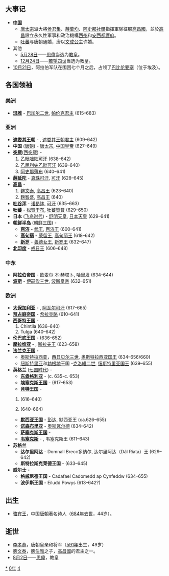 {{yearTOC|640|高昌'''[[延壽_(高昌)|延壽]]十七年'''；唐'''[[貞觀|貞觀]]十四年'''；新罗'''[[仁平_(新羅)|仁平]]七年'''}}

== 大事记 ==
*'''[[中国|中国]]'''
**[[唐太宗|唐太宗]]派大將[[侯君集|侯君集]]、[[薛萬均|薛萬均]]、[[阿史那社爾|阿史那社爾]]指揮軍隊征服[[高昌國|高昌國]]，並於[[高昌|高昌]]設立永久性軍事和政治機構[[西州|西州]]和[[安西都護府|安西都護府]]。
**[[吐蕃|吐蕃]]与唐朝通婚，唐以[[文成公主|文成公主]]许婚。
*其他
**[[5月28日|5月28日]]——[[思偉|思偉]]当选为[[教皇|教皇]]。
**[[12月24日|12月24日]]——[[若望四世|若望四世]]当选为教皇。
*[[10月21日|10月21日]]，阿拉伯军队在围困七个月之后，占领了[[巴比伦要塞|巴比伦要塞]]（位于埃及）。

== 各国领袖 ==
===美洲===
*'''[[玛雅文明|玛雅]]''' - [[巴加尔二世|巴加尔二世]], [[帕伦克|帕伦克君主]] (615–683)

===亚洲===
*'''[[遮娄其王朝|遮娄其王朝]]''' - {{tsl|en|Pulakesi II|補羅稽舍二世}}, [[遮娄其王朝|遮娄其王朝君主]] (609–642)
*'''中国''' ([[唐朝|唐朝]]) - [[唐太宗|唐太宗]], [[中国皇帝|中国皇帝]] (627–649)
*'''[[突厥|突厥]]'''([[西突厥|西突厥]]) - 
*#[[乙毗咄陆可汗|乙毗咄陆可汗]] (638–642)
*#[[乙屈利失乙毗可汗|乙屈利失乙毗可汗]] (639–640)
*#[[阿史那薄布|阿史那薄布]] (640–641)
*'''[[薛延陀|薛延陀]]''' - [[真珠可汗|真珠可汗]], [[可汗|可汗]] (628–645)
*'''[[高昌|高昌]]''' - 
*#[[麴文泰|麴文泰]], [[麴氏高昌|高昌王]] (623–640)
*#[[麴智盛|麴智盛]], [[麴氏高昌|高昌王]] (640)
*'''[[吐谷浑|吐谷浑]]''' - [[诺曷钵|诺曷钵]], [[吐谷浑首领列表|可汗]] (635–663)
*'''[[吐蕃|吐蕃]]''' - [[松赞干布|松赞干布]], [[吐蕃国王列表|吐蕃赞普]] (629–650)
*'''日本''' ([[飞鸟时代|飞鸟时代]]) - [[舒明天皇|舒明天皇]], [[日本天皇|日本天皇]] (629–641)
*'''[[朝鲜半岛|朝鲜半岛]]''' ([[朝鲜三国|朝鲜三国]]) -
**'''[[百济|百济]]''' - [[百济武王|武王]], [[百济君主列表|百济王]] (600–641)
**'''[[高句丽|高句丽]]''' - [[荣留王|荣留王]], [[高句丽君主列表|高句丽王]] (618–642)
**'''[[新罗|新罗]]''' - [[善德女王|善德女王]], [[新罗君主列表|新罗王]] (632–647)
*'''[[北印度|北印度]]''' - [[戒日王|戒日王]] (606–648)

===中东===
*'''[[阿拉伯帝国|阿拉伯帝国]]''' - [[欧麦尔·本·赫塔卜|欧麦尔·本·赫塔卜]], [[哈里发|哈里发]] (634-644)
*'''[[波斯|波斯]]''' - [[伊嗣俟三世|伊嗣俟三世]], [[萨珊王朝|波斯皇帝]] (632–651)
===欧洲===
*'''[[大保加利亚_(中世纪)|大保加利亚]]''' - {{tsl|en|Kubrat|库勃拉特}}, [[可汗|阿瓦尔可汗]] (617–665)
*'''[[拜占庭帝国|拜占庭帝国]]''' - [[希拉克略|希拉克略]] (610–641)
*'''[[西哥特王国|西哥特王国]]''' - 
*#Chintila (636–640)
*#Tulga (640–642)
*'''[[伦巴底人|伦巴底王国]]''' - {{link-en|罗撒里|Rothari}} (636–652)
*'''[[摩拉维亚|摩拉维亚]]''' - {{link-en|萨莫 (国王)|Samo|萨莫}}, [[斯拉夫人|斯拉夫王]] (623–658)
*'''[[法兰克王国|法兰克王国]]''' - 
**[[奥斯特拉西亚|奥斯特拉西亚]]，[[西日贝尔三世|西日贝尔三世]], [[法兰克国王列表|奥斯特拉西亚国王]] (634–656/660)
**[[紐斯特利亞|纽斯特里亚]]和[[勃根地|勃根地]]王国 -[[克洛維二世|克洛維二世]], [[法兰克国王列表|纽斯特里亚国王]] (639–655)
*'''英格兰''' ([[七国时代|七国时代]]) - 
**'''[[东盎格利亚|东盎格利亚]]''' -  {{link-en|安娜 (東盎格利亞)|Anna of East Anglia|安娜}} (c. 635-c. 653)
**'''[[埃塞克斯王国|埃塞克斯王国]]''' - {{link-en|西吉伯特一世|Sigeberht I of Essex}} (617–653)
**'''[[肯特王国|肯特王国]]''' - 
*#{{link-en|伊德鲍尔德|Eadbald of Kent}} (616–640)
*#{{link-en|厄尔肯伯特|Eorcenberht of Kent}} (640–664)
**'''[[默西亚王国|默西亚王国]]''' - [[彭达_(麦西亚)|彭达]], 默西亚王 (ca.626–655)
**'''[[诺森布里亚|诺森布里亚]]''' - [[诺森布里亚的奥斯瓦尔德|奥斯瓦尔德]] (634–642)
**'''[[萨塞克斯王国|萨塞克斯王国]]''' -
**'''[[韦塞克斯|韦塞克斯]]''' - {{link-en|西内吉尔斯|Cynegils of Wessex}}, 韦塞克斯王 (611–643)
*'''苏格兰'''
**'''达尔里阿达''' - Domnall Brecc多纳尔, 达尔里阿达（Dál Riata）王 (629–642)
**'''斯特拉斯克莱德王国''' - {{link-en|欧根一世|Eugein I of Alt Clut}} (633–645)
*'''威尔士''' -
**'''格威尼德王国''' - Cadafael Cadomedd ap Cynfeddw (634–655) 
**'''波伊斯王国''' - Eiludd Powys (613–642?)

== 出生 ==
*[[骆宾王|骆宾王]]，中国[[唐朝|唐朝]]著名诗人（[[684年|684年]]去世，44岁）。

== 逝世 ==
{{Wikisource year mention}}
*[[李孝恭|李孝恭]]，唐朝皇亲和将军（[[591年|591年]]出生，49岁）
*[[麴文泰|麴文泰]]，[[麴伯雅|麴伯雅]]之子，[[高昌國|高昌國]]的君主之一。
*[[8月2日|8月2日]]——[[思偉|思偉]]，教皇

[[Category:640年|*]]
[[Category:640年代|0年]]
[[Category:7世纪各年|4]]